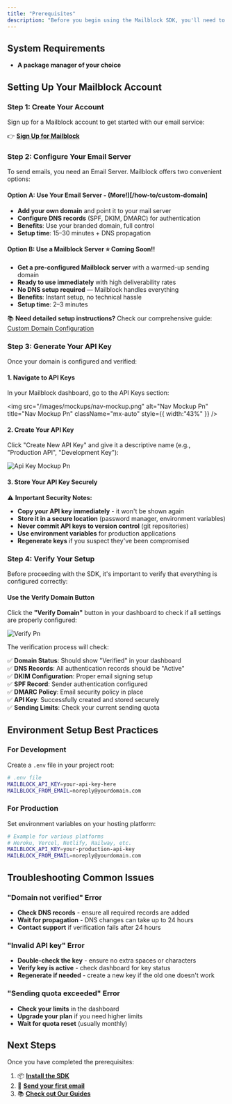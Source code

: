 ```yaml
---
title: "Prerequisites"
description: "Before you begin using the Mailblock SDK, you'll need to set up your account and obtain an API key."
---
```


## System Requirements

- **A package manager of your choice**

## Setting Up Your Mailblock Account

### Step 1: Create Your Account

Sign up for a Mailblock account to get started with our email service:

👉 [**Sign Up for Mailblock**](https://www.mailblock.de/#beta)

### Step 2: Configure Your Email Server

To send emails, you need an Email Server. Mailblock offers two convenient options:

#### Option A: Use Your Email Server - (More!)[/how-to/custom-domain]

- **Add your own domain** and point it to your mail server
- **Configure DNS records** (SPF, DKIM, DMARC) for authentication
- **Benefits**: Use your branded domain, full control
- **Setup time**: 15–30 minutes \+ DNS propagation

#### Option B: Use a Mailblock Server ⭐ Coming Soon\!\!

- **Get a pre-configured Mailblock server** with a warmed-up sending domain
- **Ready to use immediately** with high deliverability rates
- **No DNS setup required** — Mailblock handles everything
- **Benefits**: Instant setup, no technical hassle
- **Setup time**: 2–3 minutes

📚 **Need detailed setup instructions?**
Check our comprehensive guide: [Custom Domain Configuration](/how-to/custom-domain)

### Step 3: Generate Your API Key

Once your domain is configured and verified:

#### 1. Navigate to API Keys

In your Mailblock dashboard, go to the API Keys section:

<img
  src="/images/mockups/nav-mockup.png"
  alt="Nav Mockup Pn"
  title="Nav Mockup Pn"
  className="mx-auto"
  style={{ width:"43%" }}
/>

#### 2. Create Your API Key

Click "Create New API Key" and give it a descriptive name (e.g., "Production API", "Development Key"):

![Api Key Mockup Pn](/images/mockups/api-key-mockup.png)

#### 3. Store Your API Key Securely

⚠️ **Important Security Notes:**

- **Copy your API key immediately** - it won't be shown again
- **Store it in a secure location** (password manager, environment variables)
- **Never commit API keys to version control** (git repositories)
- **Use environment variables** for production applications
- **Regenerate keys** if you suspect they've been compromised

### Step 4: Verify Your Setup

Before proceeding with the SDK, it's important to verify that everything is configured correctly:

#### Use the Verify Domain Button

Click the **"Verify Domain"** button in your dashboard to check if all settings are properly configured:

![Verify Pn](/images/mockups/verify.png)

The verification process will check:

✅ **Domain Status**: Should show "Verified" in your dashboard\
✅ **DNS Records**: All authentication records should be "Active"\
✅ **DKIM Configuration**: Proper email signing setup\
✅ **SPF Record**: Sender authentication configured\
✅ **DMARC Policy**: Email security policy in place\
✅ **API Key**: Successfully created and stored securely\
✅ **Sending Limits**: Check your current sending quota

## Environment Setup Best Practices

### For Development

Create a `.env` file in your project root:

```bash
# .env file
MAILBLOCK_API_KEY=your-api-key-here
MAILBLOCK_FROM_EMAIL=noreply@yourdomain.com
```

### For Production

Set environment variables on your hosting platform:

```bash
# Example for various platforms
# Heroku, Vercel, Netlify, Railway, etc.
MAILBLOCK_API_KEY=your-production-api-key
MAILBLOCK_FROM_EMAIL=noreply@yourdomain.com
```

## Troubleshooting Common Issues

### "Domain not verified" Error

- **Check DNS records** - ensure all required records are added
- **Wait for propagation** - DNS changes can take up to 24 hours
- **Contact support** if verification fails after 24 hours

### "Invalid API key" Error

- **Double-check the key** - ensure no extra spaces or characters
- **Verify key is active** - check dashboard for key status
- **Regenerate if needed** - create a new key if the old one doesn't work

### "Sending quota exceeded" Error

- **Check your limits** in the dashboard
- **Upgrade your plan** if you need higher limits
- **Wait for quota reset** (usually monthly)

## Next Steps

Once you have completed the prerequisites:

1. 📦 [**Install the SDK**](quickstart)
2. 🚀 [**Send your first email**](quickstart)
3. 📚 [**Check out Our Guides**](/how-to/introduction)